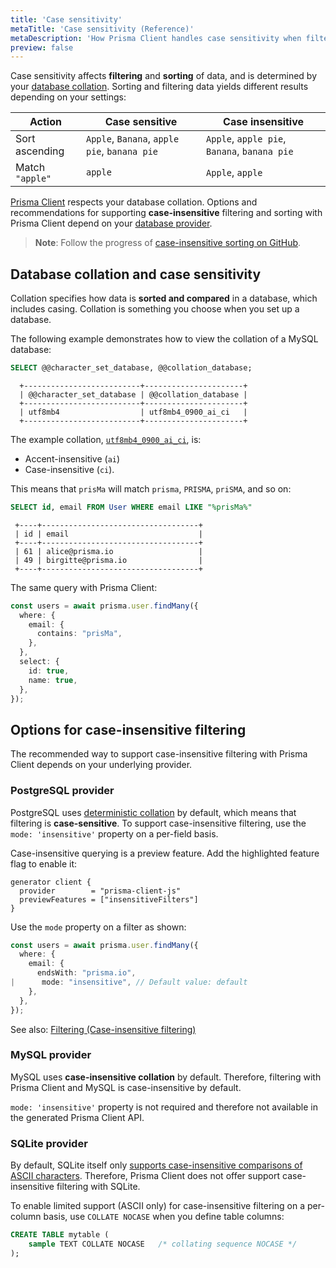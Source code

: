 ```yaml
---
title: 'Case sensitivity'
metaTitle: 'Case sensitivity (Reference)'
metaDescription: 'How Prisma Client handles case sensitivity when filtering and sorting.'
preview: false
---
```


<TopBlock>

Case sensitivity affects **filtering** and **sorting** of data, and is determined by your [database collation](#database-collation-and-case-sensitivity). Sorting and filtering data yields different results depending on your settings:

| Action          | Case sensitive                               | Case insensitive                             |
|-----------------|----------------------------------------------|----------------------------------------------|
| Sort ascending  | `Apple`, `Banana`, `apple pie`, `banana pie` | `Apple`, `apple pie`, `Banana`, `banana pie` |
| Match `"apple"` | `apple`                                      | `Apple`, `apple`                             |

[Prisma Client](.) respects your database collation. Options and recommendations for supporting **case-insensitive** filtering and sorting with Prisma Client depend on your [database provider](#options-for-case-insensitive-filtering).

> **Note**: Follow the progress of [case-insensitive sorting on GitHub](https://github.com/prisma/prisma-client-js/issues/841).

</TopBlock>

## Database collation and case sensitivity

Collation specifies how data is **sorted and compared** in a database, which includes casing. Collation is something you choose when you set up a database.

The following example demonstrates how to view the collation of a MySQL database:

<CodeWithResult>

<Cmd>

```sql no-lines
SELECT @@character_set_database, @@collation_database;
```

</Cmd>

<CmdResult>

```no-lines
  +--------------------------+----------------------+
  | @@character_set_database | @@collation_database |
  +--------------------------+----------------------+
  | utf8mb4                  | utf8mb4_0900_ai_ci   |
  +--------------------------+----------------------+
```
</CmdResult>

</CodeWithResult>

The example collation, [`utf8mb4_0900_ai_ci`](https://dev.mysql.com/doc/refman/8.0/en/charset-collation-names.html),  is:

* Accent-insensitive (`ai`)
* Case-insensitive (`ci`). 

This means that `prisMa` will match `prisma`, `PRISMA`, `priSMA`, and so on:

<CodeWithResult>

<Cmd>

```sql no-lines
SELECT id, email FROM User WHERE email LIKE "%prisMa%"
```

</Cmd>

<CmdResult>

```no-lines
 +----+-----------------------------------+
 | id | email                             |
 +----+-----------------------------------+
 | 61 | alice@prisma.io                   |
 | 49 | birgitte@prisma.io                |
 +----+-----------------------------------+
```
</CmdResult>

</CodeWithResult>

The same query with Prisma Client:

```ts
const users = await prisma.user.findMany({
  where: {
    email: {
      contains: "prisMa",
    },
  },
  select: {
    id: true,
    name: true,
  },
});
```

## Options for case-insensitive filtering

The recommended way to support case-insensitive filtering with Prisma Client depends on your underlying provider.

### PostgreSQL provider

PostgreSQL uses [deterministic collation](https://www.postgresql.org/docs/current/collation.html#COLLATION-NONDETERMINISTIC) by default, which means that filtering is **case-sensitive**.  To support case-insensitive filtering, use the `mode: 'insensitive'` property on a per-field basis.

Case-insensitive querying is a preview feature. Add the highlighted feature flag to enable it:

```prisma
generator client {
  provider        = "prisma-client-js"
  previewFeatures = ["insensitiveFilters"]
}
```

Use the `mode` property on a filter as shown:

```ts
const users = await prisma.user.findMany({
  where: {
    email: {
      endsWith: "prisma.io",
|      mode: "insensitive", // Default value: default
    },
  },
});
```

See also: [Filtering (Case-insensitive filtering)](050-filtering.mdx##case-insensitive-filtering)

### MySQL provider

MySQL uses **case-insensitive collation** by default. Therefore, filtering with Prisma Client and MySQL is case-insensitive by default.

`mode: 'insensitive'` property is not required and therefore not available in the generated Prisma Client API.

### SQLite provider

By default, SQLite itself only [supports case-insensitive comparisons of ASCII characters](https://www.sqlite.org/faq.html#q18). Therefore, Prisma Client does not offer support case-insensitive filtering with SQLite.

To enable limited support (ASCII only) for case-insensitive filtering on a per-column basis, use `COLLATE NOCASE` when you define table columns:

```sql
CREATE TABLE mytable ( 
    sample TEXT COLLATE NOCASE   /* collating sequence NOCASE */
);